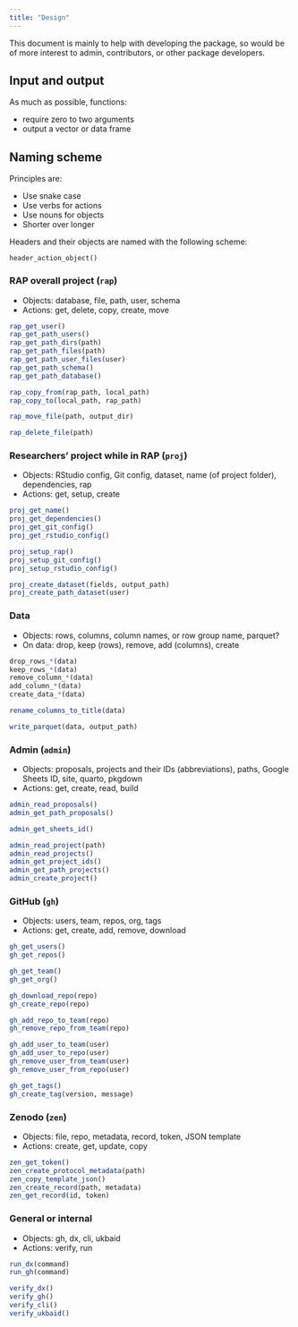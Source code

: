 ```yaml
---
title: "Design"
---
```


This document is mainly to help with developing the package, so would be
of more interest to admin, contributors, or other package developers.

## Input and output

As much as possible, functions:

-   require zero to two arguments
-   output a vector or data frame

## Naming scheme

Principles are:

-   Use snake case
-   Use verbs for actions
-   Use nouns for objects
-   Shorter over longer

Headers and their objects are named with the following scheme:

```         
header_action_object()
```

### RAP overall project (`rap`)

-   Objects: database, file, path, user, schema
-   Actions: get, delete, copy, create, move

``` r
rap_get_user()
rap_get_path_users()
rap_get_path_dirs(path)
rap_get_path_files(path)
rap_get_path_user_files(user)
rap_get_path_schema()
rap_get_path_database()

rap_copy_from(rap_path, local_path)
rap_copy_to(local_path, rap_path)

rap_move_file(path, output_dir)

rap_delete_file(path)
```

### Researchers' project while in RAP (`proj`)

-   Objects: RStudio config, Git config, dataset, name (of project
    folder), dependencies, rap
-   Actions: get, setup, create

``` r
proj_get_name()
proj_get_dependencies()
proj_get_git_config()
proj_get_rstudio_config()

proj_setup_rap()
proj_setup_git_config()
proj_setup_rstudio_config()

proj_create_dataset(fields, output_path)
proj_create_path_dataset(user)
```

### Data

-   Objects: rows, columns, column names, or row group name, parquet?
-   On data: drop, keep (rows), remove, add (columns), create

``` r
drop_rows_*(data)
keep_rows_*(data)
remove_column_*(data)
add_column_*(data)
create_data_*(data)

rename_columns_to_title(data)

write_parquet(data, output_path)
```

### Admin (`admin`)

-   Objects: proposals, projects and their IDs (abbreviations), paths,
    Google Sheets ID, site, quarto, pkgdown
-   Actions: get, create, read, build

``` r
admin_read_proposals()
admin_get_path_proposals()

admin_get_sheets_id()

admin_read_project(path)
admin_read_projects()
admin_get_project_ids()
admin_get_path_projects()
admin_create_project()
```

### GitHub (`gh`)

-   Objects: users, team, repos, org, tags
-   Actions: get, create, add, remove, download

``` r
gh_get_users()
gh_get_repos()

gh_get_team()
gh_get_org()

gh_download_repo(repo)
gh_create_repo(repo)

gh_add_repo_to_team(repo)
gh_remove_repo_from_team(repo)

gh_add_user_to_team(user)
gh_add_user_to_repo(user)
gh_remove_user_from_team(user)
gh_remove_user_from_repo(user)

gh_get_tags()
gh_create_tag(version, message)
```

### Zenodo (`zen`)

-   Objects: file, repo, metadata, record, token, JSON template
-   Actions: create, get, update, copy

``` r
zen_get_token()
zen_create_protocol_metadata(path)
zen_copy_template_json()
zen_create_record(path, metadata)
zen_get_record(id, token)
```

### General or internal

-   Objects: gh, dx, cli, ukbaid
-   Actions: verify, run

``` r
run_dx(command)
run_gh(command)

verify_dx()
verify_gh()
verify_cli()
verify_ukbaid()
```
